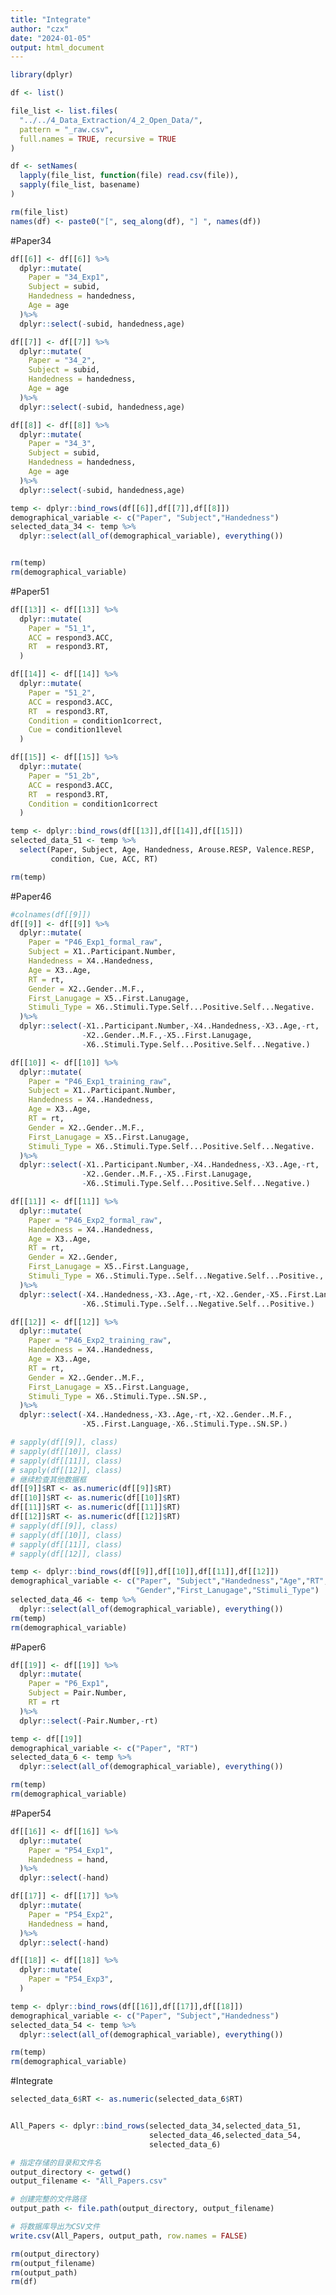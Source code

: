 ```yaml
---
title: "Integrate"
author: "czx"
date: "2024-01-05"
output: html_document
---
```

```r
library(dplyr)
```

```r
df <- list()
```

```r
file_list <- list.files(
  "../../4_Data_Extraction/4_2_Open_Data/", 
  pattern = "_raw.csv", 
  full.names = TRUE, recursive = TRUE
)

df <- setNames(
  lapply(file_list, function(file) read.csv(file)),
  sapply(file_list, basename)
)

rm(file_list)
names(df) <- paste0("[", seq_along(df), "] ", names(df))
```

#Paper34

```r
df[[6]] <- df[[6]] %>%
  dplyr::mutate(
    Paper = "34_Exp1",
    Subject = subid,
    Handedness = handedness,
    Age = age
  )%>%
  dplyr::select(-subid, handedness,age)
```

```r
df[[7]] <- df[[7]] %>%
  dplyr::mutate(
    Paper = "34_2",
    Subject = subid,
    Handedness = handedness,
    Age = age
  )%>%
  dplyr::select(-subid, handedness,age)
```

```r
df[[8]] <- df[[8]] %>%
  dplyr::mutate(
    Paper = "34_3",
    Subject = subid,
    Handedness = handedness,
    Age = age
  )%>%
  dplyr::select(-subid, handedness,age)
```

```r
temp <- dplyr::bind_rows(df[[6]],df[[7]],df[[8]])
demographical_variable <- c("Paper", "Subject","Handedness")
selected_data_34 <- temp %>%
  dplyr::select(all_of(demographical_variable), everything())


rm(temp)
rm(demographical_variable)
```

#Paper51

```r
df[[13]] <- df[[13]] %>%
  dplyr::mutate(
    Paper = "51_1",
    ACC = respond3.ACC,
    RT  = respond3.RT,
  )
```

```r
df[[14]] <- df[[14]] %>%
  dplyr::mutate(
    Paper = "51_2",
    ACC = respond3.ACC,
    RT  = respond3.RT,
    Condition = condition1correct,
    Cue = condition1level
  )
```

```r
df[[15]] <- df[[15]] %>%
  dplyr::mutate(
    Paper = "51_2b",
    ACC = respond3.ACC,
    RT  = respond3.RT,
    Condition = condition1correct
  )
```

```r
temp <- dplyr::bind_rows(df[[13]],df[[14]],df[[15]])
selected_data_51 <- temp %>% 
  select(Paper, Subject, Age, Handedness, Arouse.RESP, Valence.RESP, 
         condition, Cue, ACC, RT)

rm(temp)
```

#Paper46

```r
#colnames(df[[9]])
df[[9]] <- df[[9]] %>%
  dplyr::mutate(
    Paper = "P46_Exp1_formal_raw",
    Subject = X1..Participant.Number,
    Handedness = X4..Handedness,
    Age = X3..Age,
    RT = rt,
    Gender = X2..Gender..M.F.,
    First_Lanugage = X5..First.Lanugage,
    Stimuli_Type = X6..Stimuli.Type.Self...Positive.Self...Negative.
  )%>%
  dplyr::select(-X1..Participant.Number,-X4..Handedness,-X3..Age,-rt,
                -X2..Gender..M.F.,-X5..First.Lanugage,
                -X6..Stimuli.Type.Self...Positive.Self...Negative.)

```

```r
df[[10]] <- df[[10]] %>%
  dplyr::mutate(
    Paper = "P46_Exp1_training_raw",
    Subject = X1..Participant.Number,
    Handedness = X4..Handedness,
    Age = X3..Age,
    RT = rt,
    Gender = X2..Gender..M.F.,
    First_Lanugage = X5..First.Lanugage,
    Stimuli_Type = X6..Stimuli.Type.Self...Positive.Self...Negative.
  )%>%
  dplyr::select(-X1..Participant.Number,-X4..Handedness,-X3..Age,-rt,
                -X2..Gender..M.F.,-X5..First.Lanugage,
                -X6..Stimuli.Type.Self...Positive.Self...Negative.)

```

```r
df[[11]] <- df[[11]] %>%
  dplyr::mutate(
    Paper = "P46_Exp2_formal_raw",
    Handedness = X4..Handedness,
    Age = X3..Age,
    RT = rt,
    Gender = X2..Gender,
    First_Lanugage = X5..First.Language,
    Stimuli_Type = X6..Stimuli.Type..Self...Negative.Self...Positive.,
  )%>%
  dplyr::select(-X4..Handedness,-X3..Age,-rt,-X2..Gender,-X5..First.Language,
                -X6..Stimuli.Type..Self...Negative.Self...Positive.)
```

```r
df[[12]] <- df[[12]] %>%
  dplyr::mutate(
    Paper = "P46_Exp2_training_raw",
    Handedness = X4..Handedness,
    Age = X3..Age,
    RT = rt,
    Gender = X2..Gender..M.F.,
    First_Lanugage = X5..First.Language,
    Stimuli_Type = X6..Stimuli.Type..SN.SP.,
  )%>%
  dplyr::select(-X4..Handedness,-X3..Age,-rt,-X2..Gender..M.F.,
                -X5..First.Language,-X6..Stimuli.Type..SN.SP.)
```

```r

# sapply(df[[9]], class)
# sapply(df[[10]], class)
# sapply(df[[11]], class)
# sapply(df[[12]], class)
# 继续检查其他数据框
df[[9]]$RT <- as.numeric(df[[9]]$RT)
df[[10]]$RT <- as.numeric(df[[10]]$RT)
df[[11]]$RT <- as.numeric(df[[11]]$RT)
df[[12]]$RT <- as.numeric(df[[12]]$RT)
# sapply(df[[9]], class)
# sapply(df[[10]], class)
# sapply(df[[11]], class)
# sapply(df[[12]], class)

```

```r
temp <- dplyr::bind_rows(df[[9]],df[[10]],df[[11]],df[[12]])
demographical_variable <- c("Paper", "Subject","Handedness","Age","RT",
                            "Gender","First_Lanugage","Stimuli_Type")
selected_data_46 <- temp %>%
  dplyr::select(all_of(demographical_variable), everything())
rm(temp)
rm(demographical_variable)
```

#Paper6

```r
df[[19]] <- df[[19]] %>%
  dplyr::mutate(
    Paper = "P6_Exp1",
    Subject = Pair.Number,
    RT = rt
  )%>%
  dplyr::select(-Pair.Number,-rt)
```

```r
temp <- df[[19]]
demographical_variable <- c("Paper", "RT")
selected_data_6 <- temp %>%
  dplyr::select(all_of(demographical_variable), everything())

rm(temp)
rm(demographical_variable)
```   

#Paper54

```r
df[[16]] <- df[[16]] %>%
  dplyr::mutate(
    Paper = "P54_Exp1",
    Handedness = hand,
  )%>%
  dplyr::select(-hand)
```

```r
df[[17]] <- df[[17]] %>%
  dplyr::mutate(
    Paper = "P54_Exp2",
    Handedness = hand,
  )%>%
  dplyr::select(-hand)
```

```r
df[[18]] <- df[[18]] %>%
  dplyr::mutate(
    Paper = "P54_Exp3",
  )
```

```r
temp <- dplyr::bind_rows(df[[16]],df[[17]],df[[18]])
demographical_variable <- c("Paper", "Subject","Handedness")
selected_data_54 <- temp %>%
  dplyr::select(all_of(demographical_variable), everything())

rm(temp)
rm(demographical_variable)
```

#Integrate

```r
selected_data_6$RT <- as.numeric(selected_data_6$RT)


All_Papers <- dplyr::bind_rows(selected_data_34,selected_data_51,
                               selected_data_46,selected_data_54,
                               selected_data_6)
```

```r
# 指定存储的目录和文件名
output_directory <- getwd()
output_filename <- "All_Papers.csv"

# 创建完整的文件路径
output_path <- file.path(output_directory, output_filename)

# 将数据库导出为CSV文件
write.csv(All_Papers, output_path, row.names = FALSE)

rm(output_directory)
rm(output_filename)
rm(output_path)
rm(df)
```

